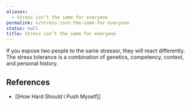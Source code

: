```yaml
---
aliases:
  - Stress isn’t the same for everyone
permalink: n/stress-isnt-the-same-for-everyone
status: null
title: Stress isn’t the same for everyone
---
```

If you expose two people to the same stressor, they will react differently. The stress tolerance is a combination of genetics, competency, context, and personal history.

## References

- [[How Hard Should I Push Myself]]

